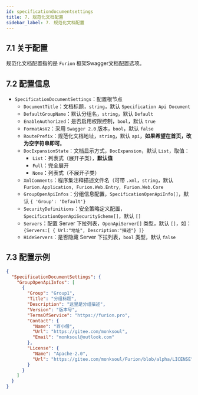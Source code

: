 ```yaml
---
id: specificationdocumentsettings
title: 7. 规范化文档配置
sidebar_label: 7. 规范化文档配置
---
```



<JoinGroup />

## 7.1 关于配置

规范化文档配置指的是 `Furion` 框架Swagger文档配置选项。

## 7.2 配置信息

- `SpecificationDocumentSettings`：配置根节点
    - `DocumentTitle`：文档标题，`string`，默认 `Specification Api Document`
    - `DefaultGroupName`：默认分组名，`string`，默认 `Default`
    - `EnableAuthorized`：是否启用权限控制，`bool`，默认 `true`
    - `FormatAsV2`：采用 `Swagger 2.0` 版本，`bool`，默认 `false`
    - `RoutePrefix`：规范化文档地址，`string`，默认 `api`，**如果希望在首页，改为空字符串即可**。
    - `DocExpansionState`：文档显示方式，`DocExpansion`，默认 `List`，取值：
        - `List`：列表式（展开子类），**默认值**
        - `Full`：完全展开
        - `None`：列表式（不展开子类）
    - `XmlComments`：程序集注释描述文件名（可带 `.xml`，`string`，默认 `Furion.Application, Furion.Web.Entry, Furion.Web.Core`
    - `GroupOpenApiInfos`：分组信息配置，`SpecificationOpenApiInfo[]`，默认 `{ 'Group': 'Default'}`
    - `SecurityDefinitions`：安全策略定义配置，`SpecificationOpenApiSecurityScheme[]`，默认 `[]`
    - `Servers`：配置 Server 下拉列表，`OpenApiServer[]` 类型，默认 `[]`，如：`{Servers:[ { Url:"地址", Description:"描述"} ]}`
    - `HideServers`：是否隐藏 Server 下拉列表，`bool` 类型，默认 `false`

## 7.3 配置示例

```json
{
  "SpecificationDocumentSettings": {
    "GroupOpenApiInfos": [
      {
        "Group": "Group1",
        "Title": "分组标题",
        "Description": "这里是分组描述",
        "Version": "版本号",
        "TermsOfService": "https://furion.pro",
        "Contact": {
          "Name": "百小僧",
          "Url": "https://gitee.com/monksoul",
          "Email": "monksoul@outlook.com"
        },
        "License": {
          "Name": "Apache-2.0",
          "Url": "https://gitee.com/monksoul/Furion/blob/alpha/LICENSE"
        }
      }
    ]
  }
}
```
